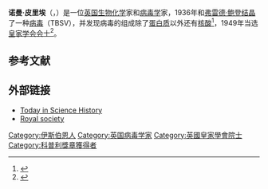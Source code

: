 {{Infobox scientist
| name              = Norman Pirie
| image             = Replace_this_image_male.svg
| image_size        = 150px
| caption           = 诺曼·皮里埃
| birth_date        = 1907年7月1日
| birth_place       = [[西薩塞克斯郡|西薩塞克斯郡]][[Easebourne|Easebourne]]
| death_date        = {{d-da|29 March 1997|1 July 1907}}
| death_place       = [[赫特福德郡|赫特福德郡]][[哈彭登|哈彭登]]
| residence         = 
| citizenship       = [[英国|英国]]
| nationality       = 
| ethnicity         = 
| field             = [[病毒学|病毒学]]
| work_institutions = [[Rothamsted_Experimental_Station|Rothamsted Experimental Station]]
| alma_mater        = [[剑桥大学|剑桥大学]]
| doctoral_advisor  = 
| doctoral_students = 
| known_for         = [[结晶|结晶]][[tomato_bushy_stunt_virus|tomato bushy stunt virus]]
| author_abbrev_bot = 
| author_abbrev_zoo = 
| influences        = 
| influenced        = 
| prizes            = [[科普利獎章|科普利獎章]]（1971年）
| religion          = 
| footnotes         = 
| signature         = 
}}
'''诺曼·皮里埃'''（{{lang-en|Norman Wingate (Bill) Pirie}}，{{bd|1907年|7月1日|1997年|3月29日}}）是一位[[英国|英国]][[生物化学|生物化学]]家和[[病毒学|病毒学]]家，1936年和[[弗雷德·鲍登|弗雷德·鲍登]][[结晶|结晶]]了一种[[病毒|病毒]]（TBSV），并发现病毒的组成除了[[蛋白质|蛋白质]]以外还有[[核酸|核酸]]<ref>{{cite journal|last1=Fowden|first1=L.|last2=Pierpoint|first2=S.|title=Norman Pirie (1907-97)|journal=[[Nature_(journal)|Nature]]|volume=387|issue=6633|page=560|doi=10.1038/42378|year=1997|pmid=9177338}}</ref>，1949年当选[[皇家学会会士|皇家学会会士]]<ref>{{cite journal|last=Pierpoint|first=W. S.|doi=10.1098/rsbm.1999.0027|title=Norman Wingate Pirie. 1 July 1907 - 29 March 1997: Elected F.R.S. 1949|journal=Biographical Memoirs of Fellows of the Royal Society|volume=45|page=397|year=1999}}</ref>。
== 参考文献 ==
{{reflist}}

==外部链接==
*[http://www.todayinsci.com/7/7_01.htm Today in Science History] {{Wayback|url=http://www.todayinsci.com/7/7_01.htm |date=20210506045414 }}
*[http://www.royalsoc.ac.uk/page.asp?id=1742 Royal society] {{Wayback|url=http://www.royalsoc.ac.uk/page.asp?id=1742 |date=20051115052054 }}

{{1951年至2000年科普利奖章获得者}}

{{Authority control}}

{{DEFAULTSORT:Pirie, Norman}}
[[Category:伊斯伯恩人|Category:伊斯伯恩人]]
[[Category:英国病毒学家|Category:英国病毒学家]]
[[Category:英國皇家學會院士|Category:英國皇家學會院士]]
[[Category:科普利獎章獲得者|Category:科普利獎章獲得者]]